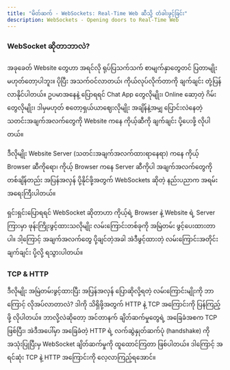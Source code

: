 ```yaml
---
title: "မိတ်ဆက် - WebSockets: Real-Time Web ဆီသို့ တံခါးဖွင့်ခြင်း"
description: WebSockets - Opening doors to Real-Time Web
---
```



### WebSocket ဆိုတာဘာလဲ?

အခုခေတ် Website တွေဟာ အရင်လို ရုပ်ပြသက်သက် စာမျက်နှာတွေတင် ပြတာမျိုး မဟုတ်တော့ပါဘူး။ ပိုပြီး အသက်ဝင်လာတယ်၊ ကိုယ်လုပ်လိုက်တာကို ချက်ချင်း တုံ့ပြန်လာနိုင်ပါတယ်။ ဥပမာအနေနဲ့ ပြောရရင် Chat App တွေလိုမျိုး၊ Online ဆော့တဲ့ ဂိမ်းတွေလိုမျိုး၊ ဒါမှမဟုတ် စတော့ရှယ်ယာဈေးလိုမျိုး အချိန်နဲ့အမျှ ပြောင်းလဲနေတဲ့ သတင်းအချက်အလက်တွေကို Website ကနေ ကိုယ့်ဆီကို ချက်ချင်း ပို့ပေးဖို့ လိုပါတယ်။

ဒီလိုမျိုး Website Server (သတင်းအချက်အလက်ထားရာနေရာ) ကနေ ကိုယ့် Browser ဆီကိုရော၊ ကိုယ့် Browser ကနေ Server ဆီကိုပါ အချက်အလက်တွေကို တစ်ချိန်တည်း အပြန်အလှန် ပို့နိုင်ဖို့အတွက် WebSockets ဆိုတဲ့ နည်းပညာက အရမ်းအရေးကြီးပါတယ်။

ရှင်းရှင်းပြောရရင် WebSocket ဆိုတာဟာ ကိုယ့်ရဲ့ Browser နဲ့ Website ရဲ့ Server ကြားမှာ ဖုန်းကြိုးဖွင့်ထားသလိုမျိုး လမ်းကြောင်းတစ်ခုကို အမြဲတမ်း ဖွင့်ပေးထားတာပါ။ ဒါ့ကြောင့် အချက်အလက်တွေ ပို့ချင်တဲ့အခါ အဲဒီဖွင့်ထားတဲ့ လမ်းကြောင်းအတိုင်း ချက်ချင်း ပို့လို့ ရသွားပါတယ်။

<ContentImage imgSrc={biDirectional} altText='websocket bi-directional connection' />

### TCP & HTTP

ဒီလိုမျိုး အမြဲတမ်းဖွင့်ထားပြီး အပြန်အလှန် ပြောဆိုလို့ရတဲ့ လမ်းကြောင်းမျိုးကို ဘာကြောင့် လိုအပ်လာတာလဲ? ဒါကို သိရှိဖို့အတွက် HTTP နဲ့ TCP အကြောင်းကို ပြန်ကြည့်ဖို့ လိုပါတယ်။ ဘာလို့လဲဆိုတော့ အင်တာနက် ချိတ်ဆက်မှုတွေရဲ့ အခြေခံအစက TCP ဖြစ်ပြီး၊ အဲဒီအပေါ်မှာ အခြေခံတဲ့ HTTP ရဲ့ လက်ဆွဲနှုတ်ဆက်ပုံ (handshake) ကို အသုံးပြုပြီးမှ WebSocket ချိတ်ဆက်မှုကို ထူထောင်ကြတာ ဖြစ်ပါတယ်။ ဒါကြောင့် အရင်ဆုံး TCP နဲ့ HTTP အကြောင်းကို လေ့လာကြည့်ရအောင်။

<ContentImage imgSrc={websocketConnection} altText='browser and server ws connection' />

